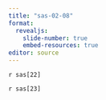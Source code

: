 ```yaml
---
title: "sas-02-08"
format: 
  revealjs:
    slide-number: true
    embed-resources: true
editor: source
---
```


`r sas[22]`

`r sas[23]`
